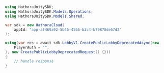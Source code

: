 ```csharp CreatePublicLobbyDeprecated.cs
using HathoraUnitySDK;
using HathoraUnitySDK.Models.Operations;
using HathoraUnitySDK.Models.Shared;

var sdk = new HathoraCloud(
    appId: "app-af469a92-5b45-4565-b3c4-b79878de67d2"
);

using(var res = await sdk.LobbyV1.CreatePublicLobbyDeprecatedAsync(new CreatePublicLobbyDeprecatedSecurity() {
    PlayerAuth = "",
}, new CreatePublicLobbyDeprecatedRequest() {}))
{
    // handle response
}
```
